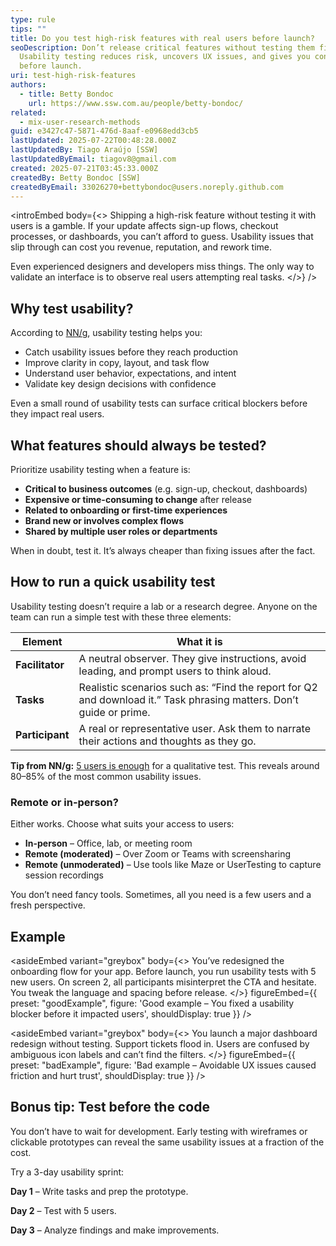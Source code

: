 ```yaml
---
type: rule
tips: ""
title: Do you test high-risk features with real users before launch?
seoDescription: Don’t release critical features without testing them first.
  Usability testing reduces risk, uncovers UX issues, and gives you confidence
  before launch.
uri: test-high-risk-features
authors:
  - title: Betty Bondoc
    url: https://www.ssw.com.au/people/betty-bondoc/
related:
  - mix-user-research-methods
guid: e3427c47-5871-476d-8aaf-e0968edd3cb5
lastUpdated: 2025-07-22T00:48:28.000Z
lastUpdatedBy: Tiago Araújo [SSW]
lastUpdatedByEmail: tiagov8@gmail.com
created: 2025-07-21T03:45:33.000Z
createdBy: Betty Bondoc [SSW]
createdByEmail: 33026270+bettybondoc@users.noreply.github.com
---
```

<introEmbed
  body={<>
Shipping a high-risk feature without testing it with users is a gamble. If your update affects sign-up flows, checkout processes, or dashboards, you can’t afford to guess. Usability issues that slip through can cost you revenue, reputation, and rework time.

Even experienced designers and developers miss things. The only way to validate an interface is to observe real users attempting real tasks.
  </>}
/>
## Why test usability?

According to [NN/g](https://www.nngroup.com/articles/usability-testing-101/), usability testing helps you:

* Catch usability issues before they reach production
* Improve clarity in copy, layout, and task flow
* Understand user behavior, expectations, and intent
* Validate key design decisions with confidence

Even a small round of usability tests can surface critical blockers before they impact real users.

## What features should always be tested?

Prioritize usability testing when a feature is:

* **Critical to business outcomes** (e.g. sign-up, checkout, dashboards)
* **Expensive or time-consuming to change** after release
* **Related to onboarding or first-time experiences**
* **Brand new or involves complex flows**
* **Shared by multiple user roles or departments**

When in doubt, test it. It’s always cheaper than fixing issues after the fact.

<youtubeEmbed url="https://www.youtube.com/watch?v=n8MnoJyl3W4" description="Video: Usability Testing 101 (2 min)" />

## How to run a quick usability test

Usability testing doesn’t require a lab or a research degree. Anyone on the team can run a simple test with these three elements:

| Element         | What it is                                                                                                          |
| --------------- | ------------------------------------------------------------------------------------------------------------------- |
| **Facilitator** | A neutral observer. They give instructions, avoid leading, and prompt users to think aloud.                         |
| **Tasks**       | Realistic scenarios such as: “Find the report for Q2 and download it.” Task phrasing matters. Don’t guide or prime. |
| **Participant** | A real or representative user. Ask them to narrate their actions and thoughts as they go.                           |

**Tip from NN/g:** [5 users is enough](https://www.nngroup.com/articles/5-test-users-qual-quant/) for a qualitative test. This reveals around 80–85% of the most common usability issues.

### Remote or in-person?

Either works. Choose what suits your access to users:

* **In-person** – Office, lab, or meeting room
* **Remote (moderated)** – Over Zoom or Teams with screensharing
* **Remote (unmoderated)** – Use tools like Maze or UserTesting to capture session recordings

You don’t need fancy tools. Sometimes, all you need is a few users and a fresh perspective.

## Example

<asideEmbed
  variant="greybox"
  body={<>
    You’ve redesigned the onboarding flow for your app. Before launch, you run usability tests with 5 new users. On screen 2, all participants misinterpret the CTA and hesitate. You tweak the language and spacing before release.
  </>}
  figureEmbed={{
    preset: "goodExample",
    figure: 'Good example – You fixed a usability blocker before it impacted users',
    shouldDisplay: true
  }}
/>

<asideEmbed
  variant="greybox"
  body={<>
    You launch a major dashboard redesign without testing. Support tickets flood in. Users are confused by ambiguous icon labels and can’t find the filters.
  </>}
  figureEmbed={{
    preset: "badExample",
    figure: 'Bad example – Avoidable UX issues caused friction and hurt trust',
    shouldDisplay: true
  }}
/>

## Bonus tip: Test before the code

You don’t have to wait for development. Early testing with wireframes or clickable prototypes can reveal the same usability issues at a fraction of the cost.

Try a 3-day usability sprint:

**Day 1** – Write tasks and prep the prototype.

**Day 2** – Test with 5 users.

**Day 3** – Analyze findings and make improvements.
